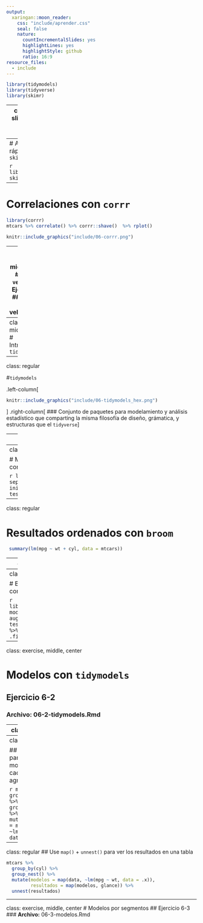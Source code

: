 ```yaml
---
output:
  xaringan::moon_reader:
    css: "include/aprender.css"
    seal: false
    nature:
      countIncrementalSlides: yes
      highlightLines: yes
      highlightStyle: github
      ratio: 16:9
resource_files:
  - include
---
```

```r
library(tidymodels)
library(tidyverse)
library(skimr)
```

---
class: title-slide, middle, center
# Modelar

---
# Analisis rápido con `skimr`

```r
library(skimr)
skim(mtcars) 
```
```r
knitr::include_graphics("include/06-skimr.png")
```

---
# Correlaciones con `corrr`

```r
library(corrr)
mtcars %>% correlate() %>% corrr::shave()  %>% rplot()
```
```r
knitr::include_graphics("include/06-corrr.png")
```

---
class: exercise, middle, center
# Analyzar `vehiculos`
## Ejercicio 6-1
### **Archivo:** 06-1-vehiculos.Rmd

---
class: dark, middle, center
# Introduciendo `tidymodels`

---
class: regular

#`tidymodels`

.left-column[
```r
knitr::include_graphics("include/06-tidymodels_hex.png")
```
]
.right-column[
### Conjunto de paquetes para modelamiento y análisis estadístico que comparting la misma filosofía de diseño, grámatica, y estructuras que el `tidyverse`
]

---
class: regular

# Paquetes del `tidymodels`

`rsample` - Tiene una infrastructura para re-tomar **muestras** de datos para que los modelos puedan ser validados

`broom` - Convierte los resultados de **modelos de R en tablas ordenadas**

`yardstick` - Herramientas para **evaluar** modelos

<hr>

`infer` - Una manera moderna de hacer **inferencia estadística**

`recipes` - Contiene multiple funciones para **pre-procesar datos**

`tidypredict` - Traduce algunos algoritmos de **predicción en SQL**

`tidyposterior` - **Compara modelos Bayes** usando muestra re-tomadas

`tidytext` - Para analysis de **datos de texto**

---
class: regular

# Muestra de datos con `rsample`

```r
library(rsample)
separar <- initial_split(mtcars)
testing(separar)
```

---
class: regular

# Resultados ordenados con `broom`

```r
 summary(lm(mpg ~ wt + cyl, data = mtcars))
```
---
class: regular

# Resultados ordenados con `broom`

```r
library(broom)
modelo <- lm(mpg ~ wt + cyl, data = training(separar))
tidy(modelo)
```
```r
glance(modelo)
```

---
class: regular

# Evalúe modelos con `yardstick`

```r
library(yardstick)
modelo %>%
  augment(newdata = testing(separar)) %>% 
  metrics(mpg, .fitted)
```

---
class: exercise, middle, center

# Modelos con `tidymodels`
## Ejercicio 6-2
### **Archivo:** 06-2-tidymodels.Rmd

---
class: regular

## Use `group_nest()` para agroupar secciones completas

```r
mtcars %>%
  group_by(cyl) %>%
  group_nest()
```

---
class: regular

## Use `map()` para crear un modelo por cada agrupación

```r
mtcars %>%
  group_by(cyl) %>%
  group_nest() %>%
  mutate(modelos = map(data, ~lm(mpg ~ wt, data = .x)))
```

---
class: regular
## Use `map()` + `unnest()` para ver los resultados en una tabla

```r
mtcars %>%
  group_by(cyl) %>%
  group_nest() %>%
  mutate(modelos = map(data, ~lm(mpg ~ wt, data = .x)),
         resultados = map(modelos, glance)) %>%
  unnest(resultados)
```

---
class: exercise, middle, center
# Modelos por segmentos
## Ejercicio 6-3
### **Archivo:** 06-3-modelos.Rmd
